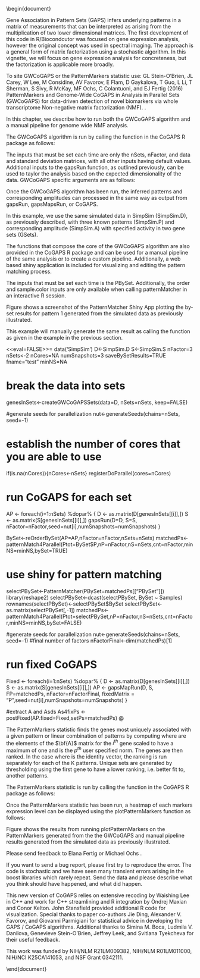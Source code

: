 %\VignetteIndexEntry{GAPS/CoGAPS Users Manual}
%\VignettePackage{CoGAPS}

\documentclass{report}
\usepackage{fullpage,./chicago,graphicx,subfigure,amssymb,amsmath,color,hyperref,underscore}

\author{Genevieve L. Stein-O'Brien(\texttt{gsteino1@jhmi.edu})}
\title{GWCoGAPS and PatternMarkers Vignette}

\begin{document}
\SweaveOpts{concordance=TRUE}

\maketitle
\tableofcontents

\chapter{Introduction}

\par Gene Association in Pattern Sets (GAPS) infers underlying patterns in a matrix of measurements that can be interpreted as arising from the multiplication of two lower dimensional matrices.  The first development of this code in R/Biocondcutor was focused on gene expression analysis, however the original concept was used in spectral imaging.  The approach is a general form of matrix factorization using a stochastic algorithm.  In this vignette, we will focus on gene expression analysis for concreteness, but the factorization is applicable more broadly.

\par To site GWCoGAPS or the PatternMarkers statistic use:
\cite{Stein-O'Brien2016} GL Stein-O'Brien, JL Carey, W Lee, M Considine, AV Favorov, E Flam, D Gaykalova, T Guo, L Li, T Sherman, S Sivy, R McKay, MF Ochs, C Colantuoni, and EJ Fertig (2016) PatternMarkers and Genome-Wide CoGAPS in Analysis in Parallel Sets (GWCoGAPS) for data-driven detection of novel biomarkers via whole transcriptome Non-negative matrix factorization (NMF). \textit{Bioinformatics} \textit{in press}.

\chapter{Executing GWCoGAPS}

\par In this chapter, we describe how to run both the GWCoGAPS algorithm and a manual pipeline for genome wide NMF analysis.

\section{GWCoGAPS} \label{GWCoGAPS}

\subsection{Methods}
\par The GWCoGAPS algorithm is run by calling the \texttt{GWCoGAPS} function in the CoGAPS R package as follows:

\begin{verbatim}
> GWCoGAPS(D, S, nFactor, nSets, nCores = NA,
    saveBySetResults = FALSE, fname = ``'',
    PatternsMatchFN = patternMatch4Parallel,
    Cut = NA, minNS = NA, ...)
\end{verbatim}

\par \noindent \textbf{\underline{Input Arguments}}
The inputs that must be set each time are only the nSets, nFactor, and data and standard deviation matrices, with all other inputs having default values. Additional inputs to the gapsRun function, as outlined previously, can be used to taylor the analysis based on the expected dimensionality of the data. GWCoGAPS specific arguments are as follows:

\begin{description}
\item[D]{data matrix}
\item[S]{uncertainty matrix (std devs for chi-squared of Log Likelihood)}
\item[nFactor]{number of patterns (basis vectors, metagenes), which must be
greater than or equal to the number of rows of FP}
\item[nSets]{number of sets for parallelization}
\item[nCores]{number of cores for parallelization. If left to the default NA, nCores = nSets. }
\item[saveBySetResults]{logical indicating whether to save by intermediary by set results. Default is FALSE.}
\item[fname]{character string used to label file output. Default is "GWCoGAPS.out"}
\item[PatternsMatchFN]{function to use for pattern matching across sets. Default is patternMatch4Parallel.}
\item[Cut]{number of branches at which to cut dendrogram used in patternMatch4Parallel}
\item[minNS]{minimum of individual set contributions a cluster must contain used in patternMatch4Parallel}
\end{description}

\par Once the GWCoGAPS algorithm has been run, the inferred patterns and corresponding amplitudes can processed in the same way as output from gapsRun, gapsMapsRun, or CoGAPS.

\subsection{Example: Simulated data}

\par In this example, we use the same simulated data in SimpSim (SimpSim.D), as previously described, with three known patterns (SimpSim.P) and corresponding amplitude (SimpSim.A) with specified activity in two gene sets (GSets).

\begin{verbatim}
library(`CoGAPS')
data('SimpSim')
> GWCoGAPS(SimpSim.D, SimpSim.S, nFactor=3, nCores=NA, nSets=2,
            fname="test" ,PatternsMatchFN = postCoGAPSPatternMatch,
            sampleSnapshots = "TRUE", numSnapshots = 3)
> plotGAPS(AP.Fixed$A, AP.Fixed$P, 'ModSimFigs')
\end{verbatim}


\section{Manual Pipeline} \label{manpipe}

\par The functions that compose the core of the GWCoGAPS algorithm are also provided in the CoGAPS R package and can be used for a manual pipeline of the same analysis or to create a custom pipeline. Additionally, a web based shiny application is included for visualizing and editing the pattern matching process.

\subsection{PatternMatcher Shiny App}

\par \noindent \textbf{\underline{Input Arguments}}
The inputs that must be set each time is the PBySet. Additionally, the order and sample.color inputs are only available when calling patternMatcher in an interactive R session.

\begin{description}
\item[PBySet]{list of matched set solutions for the Pmatrix from an NMF algorithm}
\item[out]{optional name for saving output}
\item[order]{optional vector indicating order of samples for plotting. Default is NULL.}
\item[sample.color]{optional vector of colors of same lenght as colnames. Default is NULL.}
\end{description}

Figure \ref{fig:App1} shows a screenshot of the PatternMatcher Shiny App plotting the by-set results for pattern 1 generated from the simulated data as previously illustrated.
\begin{figure}[ht]
\begin{center}
\includegraphics[width=0.95\linewidth]{ShinyApp}
\end{center}
\caption{Screenshot of shiny app for Pattern 1 of simulated data.}
\label{fig:App1}
\end{figure}

\subsection{Example: Simulated data}

\par This example will manually generate the same result as calling the \texttt{GWCoGAPS} function as given in the example in the previous section.

<<eval=FALSE>>=
data('SimpSim')
D<-SimpSim.D
S<-SimpSim.S
nFactor=3
nSets<-2
nCores=NA
numSnapshots=3
saveBySetResults=TRUE
fname="test"
minNS=NA

# break the data into sets
genesInSets<-createGWCoGAPSSets(data=D, nSets=nSets, keep=FALSE)

#generate seeds for parallelization
nut<-generateSeeds(chains=nSets, seed=-1)

# establish the number of cores that you are able to use
if(is.na(nCores)){nCores<-nSets}
registerDoParallel(cores=nCores)

# run CoGAPS for each set
AP <- foreach(i=1:nSets) %dopar% {
  D <- as.matrix(D[genesInSets[[i]],])
  S <- as.matrix(S[genesInSets[[i]],])
  gapsRun(D=D, S=S, nFactor=nFactor,seed=nut[i],numSnapshots=numSnapshots)
}

BySet<-reOrderBySet(AP=AP,nFactor=nFactor,nSets=nSets)
matchedPs<-patternMatch4Parallel(Ptot=BySet$P,nP=nFactor,nS=nSets,cnt=nFactor,minNS=minNS,bySet=TRUE)

# use shiny for pattern matching
selectPBySet<-PatternMatcher(PBySet=matchedPs[["PBySet"]])
library(reshape2)
selectPBySet<-dcast(selectPBySet,  BySet ~ Samples)
rownames(selectPBySet)<-selectPBySet$BySet
selectPBySet<-as.matrix(selectPBySet[,-1])
matchedPs<-patternMatch4Parallel(Ptot=selectPBySet,nP=nFactor,nS=nSets,cnt=nFactor,minNS=minNS,bySet=FALSE)

#generate seeds for parallelization
nut<-generateSeeds(chains=nSets, seed=-1)
#final number of factors
nFactorFinal<-dim(matchedPs)[1]

# run fixed CoGAPS
Fixed <- foreach(i=1:nSets) %dopar% {
  D <- as.matrix(D[genesInSets[[i]],])
  S <- as.matrix(S[genesInSets[[i]],])
  AP <- gapsMapRun(D, S, FP=matchedPs, nFactor=nFactorFinal, fixedMatrix = "P",seed=nut[i],numSnapshots=numSnapshots)
}

#extract A and Asds
As4fixPs <- postFixed(AP.fixed=Fixed,setPs=matchedPs)
@


\chapter{PatternMarkers} \label{PatternMarkers}

\section{PatternMarkers}

\par The PatternMarkers statistic finds the genes most uniquely associated with a given pattern or linear combination of patterns by computing
\begin{equation}
\sqrt{\left(\bf{A}_{i}-l_{p}\right)^{\textit{t}} \left(\bf{A}_{i}-l_{p}\right)}
\label{eq:PatternMarkers}
\end{equation}
where  are the elements of the $\bf{A}$ matrix for the $\textit{i}^{th}$ gene scaled to have a maximum of one and \textit{l} is the $\textit{p}^{th}$ user specified norm. The genes are then ranked. In the case where \textit{l} is the identity vector, the ranking is run separately for each of the K patterns. Unique sets are generated by thresholding using the first gene to have a lower ranking, i.e. better fit to, another patterns.

\subsection{Methods}

\par The PatternMarkers statistic is run by calling the \texttt{patternMarkers} function in the CoGAPS R package as follows:

\begin{verbatim}
> patternMarkers(Amatrix = AP$Amean, scaledPmatrix = FALSE, Pmatrix = NA,
  threshold = "cut", lp = NA, full = FALSE, ...)
\end{verbatim}

\par \noindent \textbf{\underline{Input Arguments}}
\begin{description}
\item[Amatrix]{A matrix of genes by weights resulting from CoGAPS or other NMF decomposition}
\item[scaledPmatrix]{logical indicating whether the corresponding pattern matrix was fixed to have max 1 during decomposition}
\item[Pmatrix]{the corresponding Pmatrix (patterns X samples) for the provided Amatrix (genes x patterns). This must be supplied if scaledPmatrix is FALSE.}
\item[threshold]{the type of threshold to be used. The default "cut" will thresholding by the first gene to have a lower ranking, i.e. better fit to, a pattern. Alternatively, threshold="all" will return all of the genes in rank order for each pattern.}
\item[lp]{a vector of weights for each pattern to be used for finding markers. If NA markers for each pattern of the A matrix will be used.}
\item[full]{logical indicating whether to return the ranks of each gene for each pattern}
\end{description}

\par Once the PatternMarkers statistic has been run, a heatmap of each markers expression level can be displayed using the plotPatternMarkers function as follows:

\begin{verbatim}
> plotPatternMarkers(data = NA, patternMarkers = PatternMarkers,
      patternPalette = NA, sampleNames = NA, samplePalette = NA,
      colDenogram = TRUE, heatmapCol = "bluered", scale = "row", ...)
\end{verbatim}

\par \noindent \textbf{\underline{Input Arguments}}
\begin{description}
\item[data]{the dataset from which the patterns where generated}
\item[patternMarkers]{the list of genes generated from the patternMarkers function}
\item[patternPalette]{a vector indicating what color should be used for each pattern}
\item[sampleNames]{names of the samples to use for labeling }
\item[samplePalette]{a vector indicating what color should be used for each sample}
\end{description}

\subsection{Example: Simulated data}

\begin{verbatim}
# GWCoGAPS output
PatternMarkers<-patternMarkers(Amatrix=AP.fixed$A,scaledPmatrix=TRUE,threshold="cut")
plotPatternMarkers(data=D,patternMarkers=PatternMarkers,patternPalette=c("grey","navy","orange"))
# manual pipeline output
PatternMarkers<-patternMarkers(Amatrix=As4fixPs$A,scaledPmatrix=TRUE,threshold="cut")
plotPatternMarkers(data=D,patternMarkers=PatternMarkers,patternPalette=c("grey","navy","orange"))
\end{verbatim}

Figure \ref{fig:PM1} shows the results from running plotPatternMarkers on the PatternMarkers generated from the the GWCoGAPS and manual pipeline results generated from the simulated data as previously illustrated.
\begin{figure}[ht]
\begin{center}
\subfigure[GWCoGAPS Pattern Markers]{
\includegraphics[width=0.45\linewidth]{GWCoGAPSPMs}
}
\subfigure[Pipeline Pattern Markers]{
\includegraphics[width=0.45\linewidth]{ManPipePMs}
}
\end{center}
\caption{Heatmap of PatternMarkers expression levels for simulated data.}
\label{fig:PM1}
\end{figure}


\chapter{Feedback}

\par Please send feedback to Elana Fertig \texttt{ejfertig@jhmi.edu} or Michael Ochs \texttt{ochsm@tcnj.edu}.

\par If you want to send a bug report, please first try to reproduce the error.  The code is stochastic and we have seen many transient errors arising in the boost libraries which rarely repeat.  Send the data and please describe what you think should have happened, and what did happen.

\chapter{Acknowledgments}

\par This new version of CoGAPS relies on extensive recoding by Waishing Lee in C++ and work for C++ streamlining and R integration by Ondrej Maxian and Conor Kelton.  John Stansfield provided additional R code for visualization. Special thanks to paper co-authors Jie Ding, Alexander V. Favorov, and Giovanni Parmigiani for statistical advice in developing the GAPS / CoGAPS algorithms.  Additional thanks to Simina M. Boca, Ludmila V. Danilova, Genevieve Stein-O'Brien, Jeffrey Leek, and Svitlana Tyekcheva for their useful feedback.

\par This work was funded by NIH/NLM R21LM009382, NIH/NLM R01LM011000, NIH/NCI K25CA141053, and NSF Grant 0342111.

\bibliographystyle{plain}
\bibliography{AppNote}

\end{document}


